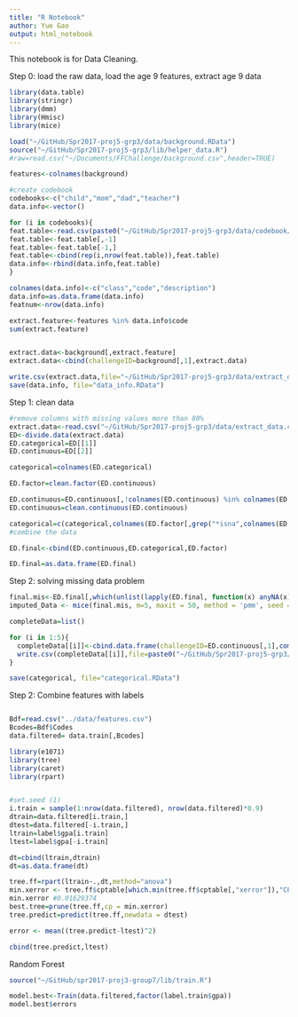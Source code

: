 ```yaml
---
title: "R Notebook"
author: Yue Gao
output: html_notebook
---
```


This notebook is for Data Cleaning.

Step 0: load the raw data, load the age 9 features, extract age 9 data
```r
library(data.table)
library(stringr)
library(dmm)
library(Hmisc)
library(mice)

load("~/GitHub/Spr2017-proj5-grp3/data/background.RData")
source("~/GitHub/Spr2017-proj5-grp3/lib/helper_data.R")
#raw=read.csv("~/Documents/FFChallenge/background.csv",header=TRUE)

features<-colnames(background)

#create codebook
codebooks<-c("child","mom","dad","teacher")
data.info<-vector()

for (i in codebooks){
feat.table<-read.csv(paste0("~/GitHub/Spr2017-proj5-grp3/data/codebook/ff_",i,"_cb9.csv"),header=FALSE)
feat.table<-feat.table[,-1]
feat.table<-feat.table[-1,]
feat.table<-cbind(rep(i,nrow(feat.table)),feat.table)
data.info<-rbind(data.info,feat.table)
}

colnames(data.info)<-c("class","code","description")
data.info=as.data.frame(data.info)
featnum<-nrow(data.info)

extract.feature<-features %in% data.info$code  
sum(extract.feature)


extract.data<-background[,extract.feature]
extract.data<-cbind(challengeID=background[,1],extract.data)

write.csv(extract.data,file="~/GitHub/Spr2017-proj5-grp3/data/extract_data.csv")
save(data.info, file="data_info.RData")
```


Step 1: clean data
```r
#remove columns with missing values more than 80%
extract.data<-read.csv("~/GitHub/Spr2017-proj5-grp3/data/extract_data.csv")
ED<-divide.data(extract.data)
ED.categorical=ED[[1]]
ED.continuous=ED[[2]]

categorical=colnames(ED.categorical)

ED.factor=clean.factor(ED.continuous)

ED.continuous=ED.continuous[,!colnames(ED.continuous) %in% colnames(ED.factor)]
ED.continuous=clean.continuous(ED.continuous)

categorical=c(categorical,colnames(ED.factor[,grep("*isna",colnames(ED.factor))]),colnames(ED.continuous[,grep("*isna",colnames(ED.continuous))]))
#combine the data

ED.final<-cbind(ED.continuous,ED.categorical,ED.factor)

ED.final=as.data.frame(ED.final)
```



Step 2: solving missing data problem
```r

final.mis<-ED.final[,which(unlist(lapply(ED.final, function(x) anyNA(x))))]
imputed_Data <- mice(final.mis, m=5, maxit = 50, method = 'pmm', seed = 500)

completeData=list()

for (i in 1:5){
  completeData[[i]]<-cbind.data.frame(challengeID=ED.continuous[,1],complete(imputed_Data,i),ED.categorical)
  write.csv(completeData[[i]],file=paste0("~/GitHub/Spr2017-proj5-grp3/data/imputed",i,".csv"),row.names = FALSE)
}

save(categorical, file="categorical.RData")

```


Step 2: Combine features with labels
```r



```


```r

Bdf=read.csv("../data/features.csv")
Bcodes=Bdf$Codes
data.filtered= data.train[,Bcodes]

```


```r
library(e1071)
library(tree)
library(caret)
library(rpart)


#set.seed (1)
i.train = sample(1:nrow(data.filtered), nrow(data.filtered)*0.9)
dtrain=data.filtered[i.train,]
dtest=data.filtered[-i.train,]
ltrain=label$gpa[i.train]
ltest=label$gpa[-i.train]

dt=cbind(ltrain,dtrain)
dt=as.data.frame(dt)

tree.ff=rpart(ltrain~.,dt,method="anova")
min.xerror <- tree.ff$cptable[which.min(tree.ff$cptable[,"xerror"]),"CP"]
min.xerror #0.01629374
best.tree=prune(tree.ff,cp = min.xerror) 
tree.predict=predict(tree.ff,newdata = dtest)

error <- mean((tree.predict-ltest)^2)

cbind(tree.predict,ltest)
```


Random Forest
```r
source("~/GitHub/spr2017-proj3-group7/lib/train.R")

model.best<-Train(data.filtered,factor(label.train$gpa))
model.best$errors
```


